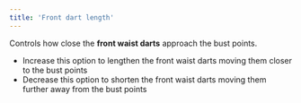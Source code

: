 ```yaml
---
title: 'Front dart length'
---
```


Controls how close the **front waist darts** approach the bust points.

- Increase this option to lengthen the front waist darts moving them closer to the bust points
- Decrease this option to shorten the front waist darts moving them further away from the bust points
